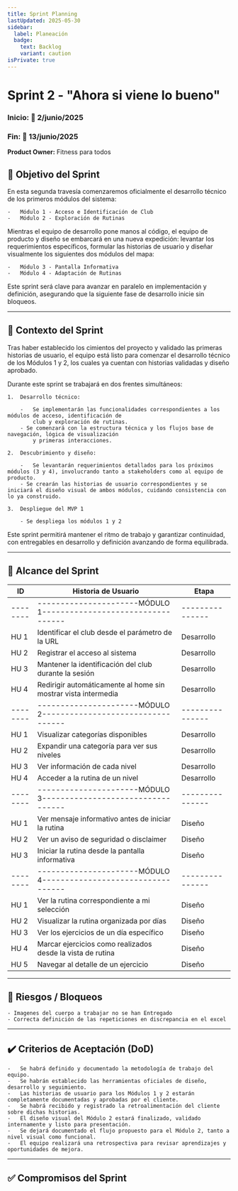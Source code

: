 ```yaml
---
title: Sprint Planning
lastUpdated: 2025-05-30
sidebar:
  label: Planeación
  badge:
    text: Backlog
    variant: caution
isPrivate: true
---
```


# Sprint 2 - "Ahora si viene lo bueno"
### Inicio: 🚩 2/junio/2025
### Fin:    🏁 13/junio/2025

**Product Owner:** Fitness para todos

## 🎯 Objetivo del Sprint

En esta segunda travesía comenzaremos oficialmente el desarrollo técnico de los primeros módulos del sistema:

	-	Módulo 1 - Acceso e Identificación de Club
	-	Módulo 2 - Exploración de Rutinas

Mientras el equipo de desarrollo pone manos al código, el equipo de producto y diseño se embarcará en una
nueva expedición: levantar los requerimientos específicos, formular las historias de usuario y diseñar
visualmente los siguientes dos módulos del mapa:

	-	Módulo 3 - Pantalla Informativa
	-	Módulo 4 - Adaptación de Rutinas

Este sprint será clave para avanzar en paralelo en implementación y definición, asegurando que la siguiente fase de desarrollo inicie sin bloqueos.

---

## 🧠 Contexto del Sprint

Tras haber establecido los cimientos del proyecto y validado las primeras historias de usuario,
el equipo está listo para comenzar el desarrollo técnico de los Módulos 1 y 2, los cuales ya cuentan
con historias validadas y diseño aprobado.

Durante este sprint se trabajará en dos frentes simultáneos:

	1.	Desarrollo técnico:

		-	Se implementarán las funcionalidades correspondientes a los módulos de acceso, identificación de
			club y exploración de rutinas.
		- Se comenzará con la estructura técnica y los flujos base de navegación, lógica de visualización
			y primeras interacciones.

	2.	Descubrimiento y diseño:

		-	Se levantarán requerimientos detallados para los próximos módulos (3 y 4), involucrando tanto a stakeholders como al equipo de producto.
		- Se crearán las historias de usuario correspondientes y se iniciará el diseño visual de ambos módulos, cuidando consistencia con lo ya construido.

	3.  Despliegue del MVP 1

		- Se despliega los módulos 1 y 2

Este sprint permitirá mantener el ritmo de trabajo y garantizar continuidad, con entregables en desarrollo
y definición avanzando de forma equilibrada.


---

## 📌 Alcance del Sprint

| ID     | Historia de Usuario                                            | Etapa         |
|--------|----------------------------------------------------------------|---------------|
|--------|----------------------MÓDULO 1----------------------------------|---------------|
| HU 1   | Identificar el club desde el parámetro de la URL               | Desarrollo    |
| HU 2   | Registrar el acceso al sistema                                 | Desarrollo    |
| HU 3   | Mantener la identificación del club durante la sesión          | Desarrollo    |
| HU 4   | Redirigir automáticamente al home sin mostrar vista intermedia | Desarrollo    |
|--------|----------------------MÓDULO 2----------------------------------|---------------|
| HU 1   | Visualizar categorías disponibles                              | Desarrollo    |
| HU 2   | Expandir una categoría para ver sus niveles                    | Desarrollo    |
| HU 3   | Ver información de cada nivel                                  | Desarrollo    |
| HU 4   | Acceder a la rutina de un nivel                                | Desarrollo    |
|--------|----------------------MÓDULO 3----------------------------------|---------------|
| HU 1   | Ver mensaje informativo antes de iniciar la rutina             | Diseño        |
| HU 2   | Ver un aviso de seguridad o disclaimer                         | Diseño        |
| HU 3   | Iniciar la rutina desde la pantalla informativa                | Diseño        |
|--------|----------------------MÓDULO 4----------------------------------|---------------|
| HU 1   | Ver la rutina correspondiente a mi selección                   | Diseño        |
| HU 2   | Visualizar la rutina organizada por días                       | Diseño        |
| HU 3   | Ver los ejercicios de un día específico                        | Diseño        |
| HU 4   | Marcar ejercicios como realizados desde la vista de rutina     | Diseño        |
| HU 5   | Navegar al detalle de un ejercicio                             | Diseño        |

---

## 🚧 Riesgos / Bloqueos

	- Imagenes del cuerpo a trabajar no se han Entregado
	- Correcta definición de las repeticiones en discrepancia en el excel

---

## ✔️ Criterios de Aceptación (DoD)

	-	Se habrá definido y documentado la metodología de trabajo del equipo.
	-	Se habrán establecido las herramientas oficiales de diseño, desarrollo y seguimiento.
	-	Las historias de usuario para los Módulos 1 y 2 estarán completamente documentadas y aprobadas por el cliente.
	-	Se habrá recibido y registrado la retroalimentación del cliente sobre dichas historias.
	-	El diseño visual del Módulo 2 estará finalizado, validado internamente y listo para presentación.
	-	Se dejará documentado el flujo propuesto para el Módulo 2, tanto a nivel visual como funcional.
	-	El equipo realizará una retrospectiva para revisar aprendizajes y oportunidades de mejora.

---

## ✅ Compromisos del Sprint


